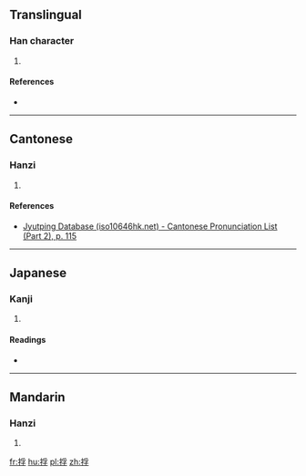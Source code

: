 ==Translingual==

===Han character===
{{Han char|rn=64|rad=手|as=07|sn=10|four=5204<sub>7</sub>|canj=手月弓木 (QBND)|ids=⿰[[扌]][[孚]]}}

# {{defn|Han|sort=手07}}

====References====
* {{Han ref|kx=0433.150|dkj=12139|dj=0782.250|hdz=31884.180|uh=634A|ud=25418|bh=D1BC|bd=53692}}

----

==Cantonese==

===Hanzi===
{{yue-hanzi|jyut=[[pau4]]|y=pau4}}

# {{defn|lang=yue|sort=手07}}

====References====
*[http://www.iso10646hk.net/jp/document/download.jsp Jyutping Database (iso10646hk.net) - Cantonese Pronunciation List (Part 2), p. 115]

----

==Japanese==

===Kanji===
{{ja-kanji|grade=|rs=手07}}

# {{defn|lang=ja|sort=手07}}

====Readings====
* {{ja-readings|on=[[ほう]] (hō), [[ぶ]] (bu), [[ふう]] (hū), [[ふ]] (fu)|kun=[[かきあつめる]] (kakiatsumeru)}}

----

==Mandarin==

===Hanzi===
{{cmn-hanzi|pin=[[póu]] ([[pou2]])|wg=p'ou<sup>2</sup>}}

# {{defn|lang=cmn|sort=手07}}

[[fr:捊]]
[[hu:捊]]
[[pl:捊]]
[[zh:捊]]